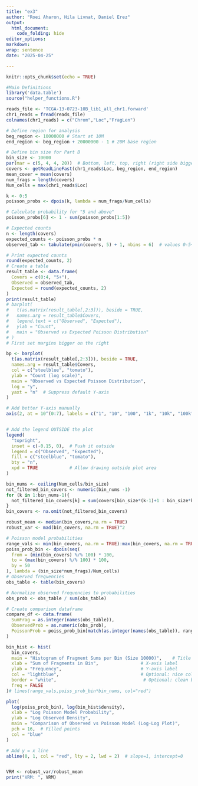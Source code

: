 ```yaml
---
title: "ex3"
author: "Roei Aharon, Hila Livnat, Daniel Erez"
output:
  html_document:
    code_folding: hide
editor_options: 
markdown: 
wrap: sentence
date: "2025-04-25"

---
```


```r
knitr::opts_chunk$set(echo = TRUE)
```
```r
#Main Definitions 
library('data.table')
source("helper_functions.R")

reads_file <- 'TCGA-13-0723-10B_lib1_all_chr1.forward'
chr1_reads = fread(reads_file) 
colnames(chr1_reads) = c("Chrom","Loc","FragLen")

# Define region for analysis
beg_region <- 10000000 # Start at 10M
end_region <- beg_region + 20000000 - 1 # 20M base region

# Define bin size for Part B
bin_size <- 10000
par(mar = c(5, 4, 4, 20))  # Bottom, left, top, right (right side bigger)
covers <- getReadLineFast(chr1_reads$Loc, beg_region, end_region)
mean_cover = mean(covers) 
num_frags = length(covers)
Num_cells = max(chr1_reads$Loc)
```
```r


k <- 0:5
poisson_probs <- dpois(k, lambda = num_frags/Num_cells)

# Calculate probability for "5 and above"
poisson_probs[6] <- 1 - sum(poisson_probs[1:5])

# Expected counts
n <- length(covers)
expected_counts <- poisson_probs * n
observed_tab <- tabulate(pmin(covers, 5) + 1, nbins = 6)  # values 0-5+

# Print expected counts
round(expected_counts, 2)
# Create a table
result_table <- data.frame(
  Covers = c(0:4, "5+"),
  Observed = observed_tab,
  Expected = round(expected_counts, 2)
)
print(result_table)
# barplot(
#   t(as.matrix(result_table[,2:3])), beside = TRUE,
#   names.arg = result_table$Covers,
#   legend.text = c("Observed", "Expected"),
#   ylab = "Count",
#   main = "Observed vs Expected Poisson Distribution"
# )
# First set margins bigger on the right

bp <- barplot(
  t(as.matrix(result_table[,2:3])), beside = TRUE,
  names.arg = result_table$Covers,
  col = c("steelblue", "tomato"),
  ylab = "Count (log scale)",
  main = "Observed vs Expected Poisson Distribution",
  log = "y", 
  yaxt = "n"  # Suppress default Y-axis
)

# Add better Y-axis manually
axis(2, at = 10^(0:7), labels = c("1", "10", "100", "1k", "10k", "100k", "1M", "10M"))


# Add the legend OUTSIDE the plot
legend(
  "topright",
  inset = c(-0.15, 0),  # Push it outside
  legend = c("Observed", "Expected"),
  fill = c("steelblue", "tomato"),
  bty = "n",
  xpd = TRUE            # Allow drawing outside plot area
)

```

```r
bin_nums <- ceiling(Num_cells/bin_size)
not_filtered_bin_covers <- numeric(bin_nums -1)
for (k in 1:bin_nums-1){
  not_filtered_bin_covers[k] = sum(covers[bin_size*(k-1)+1 : bin_size*k])
}
bin_covers <- na.omit(not_filtered_bin_covers)

robust_mean <- median(bin_covers,na.rm = TRUE)
robust_var <- mad(bin_covers, na.rm = TRUE)^2
```
```r
# Poisson model probabilities
range_vals <- min(bin_covers, na.rm = TRUE):max(bin_covers, na.rm = TRUE)
poiss_prob_bin <- dpois(seq(
  from = (min(bin_covers) %/% 100) * 100,
  to = (max(bin_covers) %/% 100) * 100,
  by = 50
), lambda = (bin_size*num_frags)/Num_cells)
# Observed frequencies
obs_table <- table(bin_covers)

# Normalize observed frequencies to probabilities
obs_prob <- obs_table / sum(obs_table)

# Create comparison dataframe
compare_df <- data.frame(
  SumFrag = as.integer(names(obs_table)),
  ObservedProb = as.numeric(obs_prob),
  PoissonProb = poiss_prob_bin[match(as.integer(names(obs_table)), range_vals)]
)

bin_hist <- hist(
  bin_covers,
  main = "Histogram of Fragment Sums per Bin (Size 10000)",    # Title
  xlab = "Sum of Fragments in Bin",                # X-axis label
  ylab = "Frequency",                              # Y-axis label
  col = "lightblue",                               # Optional: nice color
  border = "white",                                 # Optional: clean bar borders
  freq = FALSE
)# lines(range_vals,poiss_prob_bin*bin_nums, col="red")

plot(
  log(poiss_prob_bin), log(bin_hist$density),
  xlab = "Log Poisson Model Probability",
  ylab = "Log Observed Density",
  main = "Comparison of Observed vs Poisson Model (Log-Log Plot)",
  pch = 16,  # Filled points
  col = "blue"
)

# Add y = x line
abline(0, 1, col = "red", lty = 2, lwd = 2)  # slope=1, intercept=0


VRM <- robust_var/robust_mean
print("VRM: ", VRM)

```
